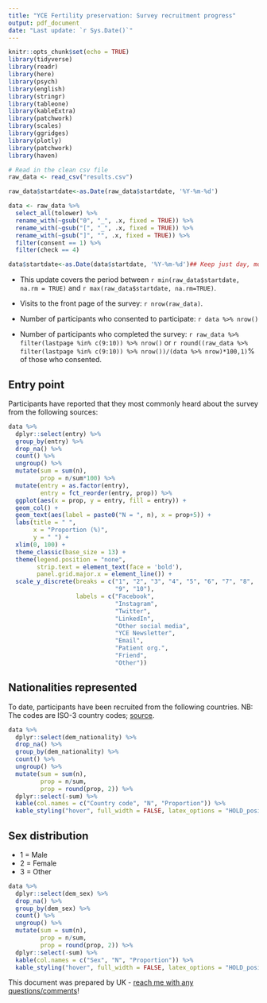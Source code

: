 ```yaml
---
title: "YCE Fertility preservation: Survey recruitment progress"
output: pdf_document
date: "Last update: `r Sys.Date()`"
---
```


```r
knitr::opts_chunk$set(echo = TRUE)
library(tidyverse)
library(readr)
library(here)
library(psych)
library(english)
library(stringr)
library(tableone)
library(kableExtra)
library(patchwork)
library(scales)
library(ggridges)
library(plotly)
library(patchwork)
library(haven)
```

```r
# Read in the clean csv file
raw_data <- read_csv("results.csv")

raw_data$startdate<-as.Date(raw_data$startdate, '%Y-%m-%d')

data <- raw_data %>%
  select_all(tolower) %>%
  rename_with(~gsub("0", "_", .x, fixed = TRUE)) %>%
  rename_with(~gsub("[", "_", .x, fixed = TRUE)) %>%
  rename_with(~gsub("]", "", .x, fixed = TRUE)) %>%
  filter(consent == 1) %>%
  filter(check == 4)

data$startdate<-as.Date(data$startdate, '%Y-%m-%d')## Keep just day, month, year
```

* This update covers the period between `r min(raw_data$startdate, na.rm = TRUE)` and `r max(raw_data$startdate, na.rm=TRUE)`.

* Visits to the front page of the survey: `r nrow(raw_data)`.

* Number of participants who consented to participate: `r data %>% nrow()`
<!-- `r sum(raw_data$consent, na.rm = TRUE) - raw_data %>% filter(check != 4) %>% nrow()`. -->

* Number of participants who completed the survey: `r raw_data %>% filter(lastpage %in% c(9:10)) %>% nrow()` or `r round((raw_data %>% filter(lastpage %in% c(9:10)) %>% nrow())/(data %>% nrow)*100,1)`% of those who consented.

## Entry point

Participants have reported that they most commonly heard about the survey from the following sources:

```r
data %>%
  dplyr::select(entry) %>%
  group_by(entry) %>%
  drop_na() %>%
  count() %>%
  ungroup() %>%
  mutate(sum = sum(n),
         prop = n/sum*100) %>%
  mutate(entry = as.factor(entry),
         entry = fct_reorder(entry, prop)) %>%
  ggplot(aes(x = prop, y = entry, fill = entry)) + 
  geom_col() + 
  geom_text(aes(label = paste0("N = ", n), x = prop+5)) +
  labs(title = " ", 
       x = "Proportion (%)",
       y = " ") + 
  xlim(0, 100) +
  theme_classic(base_size = 13) +
  theme(legend.position = "none",
        strip.text = element_text(face = 'bold'),
        panel.grid.major.x = element_line()) +
  scale_y_discrete(breaks = c("1", "2", "3", "4", "5", "6", "7", "8",
                              "9", "10"),
                   labels = c("Facebook",
                              "Instagram",
                              "Twitter",
                              "LinkedIn",
                              "Other social media",
                              "YCE Newsletter",
                              "Email",
                              "Patient org.",
                              "Friend",
                              "Other"))
```

\newpage 

## Nationalities represented

To date, participants have been recruited from the following countries. NB: The codes are ISO-3 country codes; [source](https://www.iban.com/country-codes).

```r
data %>%
  dplyr::select(dem_nationality) %>%
  drop_na() %>%
  group_by(dem_nationality) %>%
  count() %>%
  ungroup() %>%
  mutate(sum = sum(n),
         prop = n/sum,
         prop = round(prop, 2)) %>%
  dplyr::select(-sum) %>%
  kable(col.names = c("Country code", "N", "Proportion")) %>%
  kable_styling("hover", full_width = FALSE, latex_options = "HOLD_position")
```

## Sex distribution

* 1 = Male
* 2 = Female
* 3 = Other

```r
data %>%
  dplyr::select(dem_sex) %>%
  drop_na() %>%
  group_by(dem_sex) %>%
  count() %>%
  ungroup() %>%
  mutate(sum = sum(n),
         prop = n/sum,
         prop = round(prop, 2)) %>%
  dplyr::select(-sum) %>%
  kable(col.names = c("Sex", "N", "Proportion")) %>%
  kable_styling("hover", full_width = FALSE, latex_options = "HOLD_position")
```


This document was prepared by UK - [reach me with any questions/comments](mailto:dr.urska.kosir@gmail.com)!